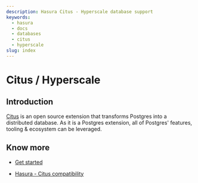 ```yaml
---
description: Hasura Citus - Hyperscale database support
keywords:
  - hasura
  - docs
  - databases
  - citus
  - hyperscale
slug: index
---
```


# Citus / Hyperscale

## Introduction

[Citus](https://www.citusdata.com/) is an open source extension that transforms Postgres into a distributed
database. As it is a Postgres extension, all of Postgres' features, tooling & ecosystem can be leveraged.

<!--

Hence with Hasura, Citus also becomes a great fit for cross database joins.

-->

## Know more

- [Get started](/databases/postgres/citus-hyperscale-postgres/getting-started/index.mdx)

- [Hasura - Citus compatibility](/databases/postgres/citus-hyperscale-postgres/hasura-citus-compatibility.mdx)

<!--

  Schema <schema/index>
  Queries <queries/index>
  Mutations <mutations/index>
  Subscriptions <subscriptions/index>
  Supported Postgres types <postgresql-types>

-->

